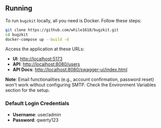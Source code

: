 ## Running

To run `bugzkit` locally, all you need is Docker. Follow these steps:

```bash
git clone https://github.com/while1618/bugzkit.git
cd bugzkit
docker-compose up --build -d
```

Access the application at these URLs:

- **UI**: [http://localhost:5173](http://localhost:5173)
- **API**: [http://localhost:8080/users](http://localhost:8080/users)
- **API Docs**: [http://localhost:8080/swagger-ui/index.html](http://localhost:8080/swagger-ui/index.html)

**Note**: Email functionalities (e.g., account confirmation, password reset) won't work without configuring SMTP. Check the Environment Variables section for the setup.

### Default Login Credentials

- **Username**: user/admin
- **Password**: qwerty123
